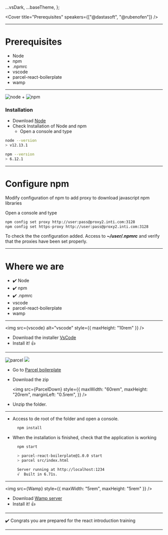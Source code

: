 

  ...vsDark,
  ...baseTheme,
};

<Cover
  title="Prerequisites"
  speakers={["@dastasoft", "@rubenofen"]}
/>

---

# Prerequisites

- Node
- npm
- .npmrc
- vscode
- parcel-react-boilerplate
- wamp

---

<div style={{ display: "flex", alignItems: "center" }}>
  <img
    src={node}
    alt="node"
    style={{ maxWidth: "10rem", maxHeight: "10rem" }}
  />
  <span style={{ margin: "1rem", fontSize: "4rem" }}>
    +
  </span>
  <img
    src={npm}
    alt="npm"
    style={{ maxWidth: "10rem", maxHeight: "10rem" }}
  />
</div>

### Installation

- Download <a href="https://nodejs.org/dist/v12.16.3/node-v12.16.3-x64.msi">Node</a>
- Check Installation of Node and npm
  - Open a console and type

```bash
node --version
> v12.13.1

npm --version
> 6.12.1
```

---

# Configure npm

Modify configuration of npm to add proxy to download javascript npm libraries

Open a console and type

```bash
npm config set proxy http://user:pass@proxy2.inti.com:3128
npm config set https-proxy http://user:pass@proxy2.inti.com:3128
```

To check the the configuration added. Access to **_~/user/.npmrc_** and verify that the proxies have been set properly.

---

# Where we are

- ✔️ Node
- ✔️ npm
- ✔️ .npmrc
- vscode
- parcel-react-boilerplate
- wamp

---

<img
  src={vscode}
  alt="vscode"
  style={{ maxHeight: "10rem" }}
/>

- Download the installer <a href="https://code.visualstudio.com/Download">VsCode</a>
- Install it! 👍

---

<div style={{ display: "flex", alignItems: "center" }}>
  <img
    src={parcel}
    alt="parcel"
    style={{ maxWidth: "2rem", maxHeight: "2rem" }}
  />
  <img
    src={ParcelLogo}
    style={{
      maxWidth: "7rem",
      maxHeight: "2rem",
      marginLeft: "0.5rem",
    }}
  />
</div>

- Go to <a href="https://github.com/dastasoft/parcel-react-boilerplate">Parcel boilerplate</a>
- Download the zip

  <img
    src={ParcelDown}
    style={{
      maxWidth: "60rem",
      maxHeight: "20rem",
      marginLeft: "0.5rem",
    }}
  />

- Unzip the folder.

---

- Access to de root of the folder and open a console.

  ```bash
    npm install
  ```

- When the installation is finished, check that the application is working

  ```bash
    npm start

    > parcel-react-boilerplate@1.0.0 start
    > parcel src/index.html

    Server running at http://localhost:1234
    √  Built in 6.71s.
  ```

---

<img
  src={Wamp}
  style={{ maxWidth: "5rem", maxHeight: "5rem" }}
/>

- Download <a href="https://sourceforge.net/projects/wampserver/">Wamp server</a>
- Install it! 👍

---

✔️ Congrats you are prepared for the react introduction training

---

<Back title="Prerequisites" />
